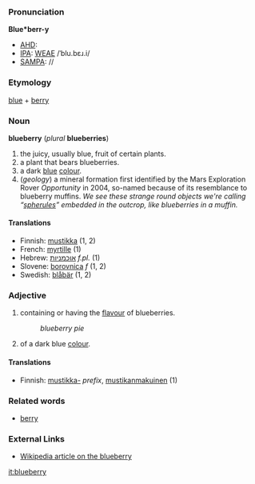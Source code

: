 ===Pronunciation===

'''Blue*berr-y'''
*[[AHD]]:
*[[IPA]]: [[WEAE]] /ˈblu.bɛɹ.i/
*[[SAMPA]]: //

===Etymology===

[[blue]] + [[berry]]

===Noun===
'''blueberry''' (''plural'' '''blueberries''')

#the juicy, usually blue, fruit of certain plants.
#a plant that bears blueberries.
#a dark [[blue]] [[color|colour]].
# (''geology'') a mineral formation first identified by the Mars Exploration Rover ''Opportunity'' in 2004, so-named because of its resemblance to blueberry muffins.  ''We see these strange round objects we're calling &ldquo;[[spherules]]&rdquo; embedded in the outcrop, like blueberries in a muffin.''

====Translations====
*Finnish: [[mustikka]] (1, 2)
*French: [[myrtille]] (1)
*Hebrew: [[אוכמניות]] ''f.pl.'' (1)
*Slovene: [[borovnica]] ''f'' (1, 2)
*Swedish: [[blåbär]] (1, 2)

===Adjective===
#containing or having the [[flavor|flavour]] of blueberries.
#:''blueberry pie''
#of a dark blue [[color|colour]].

====Translations====
*Finnish: [[mustikka-]] ''prefix'', [[mustikanmakuinen]] (1)

===Related words===
*[[berry]]

===External Links===
*[[w:blueberry|Wikipedia article on the blueberry]]

[[it:blueberry]]